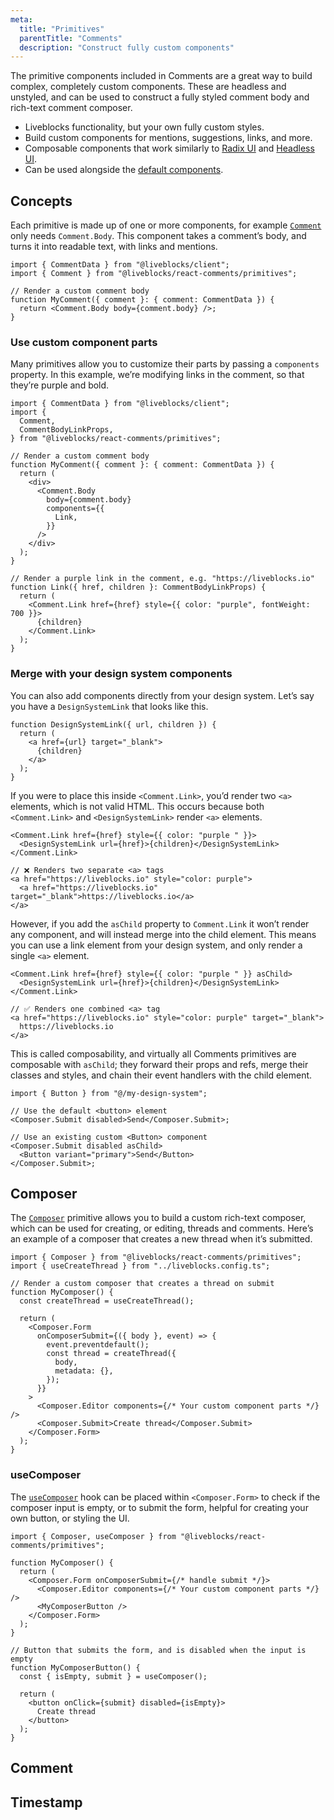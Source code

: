```yaml
---
meta:
  title: "Primitives"
  parentTitle: "Comments"
  description: "Construct fully custom components"
---
```


The primitive components included in Comments are a great way to build complex,
completely custom components. These are headless and unstyled, and can be used
to construct a fully styled comment body and rich-text comment composer.

- Liveblocks functionality, but your own fully custom styles.
- Build custom components for mentions, suggestions, links, and more.
- Composable components that work similarly to
  [Radix UI](https://www.radix-ui.com/) and
  [Headless UI](https://headlessui.com/).
- Can be used alongside the
  [default components](/docs/products/comments/default-components).

## Concepts

Each primitive is made up of one or more components, for example
[`Comment`](/docs/api-reference/liveblocks-react-comments#primitives-Comment)
only needs `Comment.Body`. This component takes a comment’s body, and turns it
into readable text, with links and mentions.

```tsx highlight="6"
import { CommentData } from "@liveblocks/client";
import { Comment } from "@liveblocks/react-comments/primitives";

// Render a custom comment body
function MyComment({ comment }: { comment: CommentData }) {
  return <Comment.Body body={comment.body} />;
}
```

### Use custom component parts

Many primitives allow you to customize their parts by passing a `components`
property. In this example, we’re modifying links in the comment, so that they’re
purple and bold.

```tsx highlight="13-15,21-28"
import { CommentData } from "@liveblocks/client";
import {
  Comment,
  CommentBodyLinkProps,
} from "@liveblocks/react-comments/primitives";

// Render a custom comment body
function MyComment({ comment }: { comment: CommentData }) {
  return (
    <div>
      <Comment.Body
        body={comment.body}
        components={{
          Link,
        }}
      />
    </div>
  );
}

// Render a purple link in the comment, e.g. "https://liveblocks.io"
function Link({ href, children }: CommentBodyLinkProps) {
  return (
    <Comment.Link href={href} style={{ color: "purple", fontWeight: 700 }}>
      {children}
    </Comment.Link>
  );
}
```

### Merge with your design system components

You can also add components directly from your design system. Let’s say you have
a `DesignSystemLink` that looks like this.

```tsx
function DesignSystemLink({ url, children }) {
  return (
    <a href={url} target="_blank">
      {children}
    </a>
  );
}
```

If you were to place this inside `<Comment.Link>`, you’d render two `<a>`
elements, which is not valid HTML. This occurs because both `<Comment.Link>` and
`<DesignSystemLink>` render `<a>` elements.

```tsx
<Comment.Link href={href} style={{ color: "purple " }}>
  <DesignSystemLink url={href}>{children}</DesignSystemLink>
</Comment.Link>

// ❌ Renders two separate <a> tags
<a href="https://liveblocks.io" style="color: purple">
  <a href="https://liveblocks.io" target="_blank">https://liveblocks.io</a>
</a>
```

However, if you add the `asChild` property to `Comment.Link` it won’t render any
component, and will instead merge into the child element. This means you can use
a link element from your design system, and only render a single `<a>` element.

```tsx highlight="1"
<Comment.Link href={href} style={{ color: "purple " }} asChild>
  <DesignSystemLink url={href}>{children}</DesignSystemLink>
</Comment.Link>

// ✅ Renders one combined <a> tag
<a href="https://liveblocks.io" style="color: purple" target="_blank">
  https://liveblocks.io
</a>
```

This is called composability, and virtually all Comments primitives are
composable with `asChild`; they forward their props and refs, merge their
classes and styles, and chain their event handlers with the child element.

```tsx
import { Button } from "@/my-design-system";

// Use the default <button> element
<Composer.Submit disabled>Send</Composer.Submit>;

// Use an existing custom <Button> component
<Composer.Submit disabled asChild>
  <Button variant="primary">Send</Button>
</Composer.Submit>;
```

## Composer

The
[`Composer`](/docs/api-reference/liveblocks-react-comments#primitives-Composer)
primitive allows you to build a custom rich-text composer, which can be used for
creating, or editing, threads and comments. Here’s an example of a composer that
creates a new thread when it’s submitted.

```tsx
import { Composer } from "@liveblocks/react-comments/primitives";
import { useCreateThread } from "../liveblocks.config.ts";

// Render a custom composer that creates a thread on submit
function MyComposer() {
  const createThread = useCreateThread();

  return (
    <Composer.Form
      onComposerSubmit={({ body }, event) => {
        event.preventdefault();
        const thread = createThread({
          body,
          metadata: {},
        });
      }}
    >
      <Composer.Editor components={/* Your custom component parts */} />
      <Composer.Submit>Create thread</Composer.Submit>
    </Composer.Form>
  );
}
```

### useComposer

The [`useComposer`](/docs/api-reference/liveblocks-react-comments#useComposer)
hook can be placed within `<Composer.Form>` to check if the composer input is
empty, or to submit the form, helpful for creating your own button, or styling
the UI.

```tsx highlight="14,17-19"
import { Composer, useComposer } from "@liveblocks/react-comments/primitives";

function MyComposer() {
  return (
    <Composer.Form onComposerSubmit={/* handle submit */}>
      <Composer.Editor components={/* Your custom component parts */} />
      <MyComposerButton />
    </Composer.Form>
  );
}

// Button that submits the form, and is disabled when the input is empty
function MyComposerButton() {
  const { isEmpty, submit } = useComposer();

  return (
    <button onClick={submit} disabled={isEmpty}>
      Create thread
    </button>
  );
}
```

## Comment

## Timestamp
